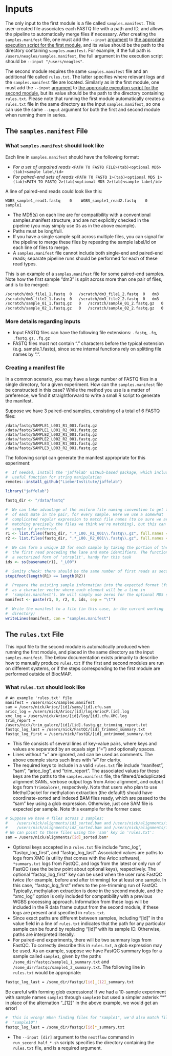 # Inputs {#inputs}

The only input to the first module is a file called `samples.manifest`. This user-created file associates each FASTQ file with a path and ID, and allows the pipeline to automatically merge files if necessary. After creating the `samples.manifest` file, one must add the `--input` [argument](#command-opts) to [the approriate execution script for the first module](#quick-config), and its value should be the path to the directory containing `samples.manifest`. For example, if the full path is `/users/neagles/samples.manifest`, the full argument in the execution script should be `--input "/users/neagles"`.

The second module requires the same `samples.manifest` file and an additional file called `rules.txt`. The latter specifies where relevant logs and the `samples.manifest` file are located. Similarly as in the first module, one must add the `--input` [argument](#command-opts) to [the approriate execution script for the second module](#quick-config), but its value should be the path to the directory containing `rules.txt`. Please note that running the first module automatically creates a `rules.txt` file in the same directory as the input `samples.manifest`, so one can use the same `--input` argument for both the first and second module when running them in series.

## The `samples.manifest` File

### What `samples.manifest` should look like

Each line in `samples.manifest` should have the following format:

* *For a set of unpaired reads* `<PATH TO FASTQ FILE>(tab)<optional MD5>(tab)<sample label/id>`
* *For paired-end sets of reads* `<PATH TO FASTQ 1>(tab)<optional MD5 1>(tab)<PATH TO FASTQ 2>(tab)<optional MD5 2>(tab)<sample label/id>`

A line of paired-end reads could look like this:

`WGBS_sample1_read1.fastq    0    WGBS_sample1_read2.fastq    0    sample1`

* The MD5(s) on each line are for compatibility with a conventional samples.manifest structure, and are not explicitly checked in the pipeline (you may simply use 0s as in the above example).
* Paths must be long/full.
* If you have a single sample split across multiple files, you can signal for the pipeline to merge these files by repeating the sample label/id on each line of files to merge.
* A `samples.manifest` file cannot include both single-end and paired-end reads; separate pipeline runs should be performed for each of these read types.

This is an example of a `samples.manifest` file for some paired-end samples. Note how the first sample "dm3" is split across more than one pair of files, and is to be merged:

```bash
/scratch/dm3_file1_1.fastq	0	/scratch/dm3_file1_2.fastq	0	dm3
/scratch/dm3_file2_1.fastq	0	/scratch/dm3_file2_2.fastq	0	dm3
/scratch/sample_01_1.fastq.gz	0	/scratch/sample_01_2.fastq.gz	0	sample_01
/scratch/sample_02_1.fastq.gz	0	/scratch/sample_02_2.fastq.gz	0	sample_02
```

### More details regarding inputs ###

+ Input FASTQ files can have the following file extensions: `.fastq`, `.fq`, `.fastq.gz`, `.fq.gz`
+ FASTQ files must not contain "." characters before the typical extension (e.g. sample.1.fastq), since some internal functions rely on splitting file names by ".".

### Creating a manifest file

In a common scenario, you may have a large number of FASTQ files in a single directory, for a given experiment. How can the `samples.manifest` file be constructed in this case? While the method you use is a matter of preference, we find it straightforward to write a small R script to generate the manifest.

Suppose we have 3 paired-end samples, consisting of a total of 6 FASTQ files:

```
/data/fastq/SAMPLE1_L001_R1_001.fastq.gz
/data/fastq/SAMPLE1_L001_R2_001.fastq.gz
/data/fastq/SAMPLE2_L002_R1_001.fastq.gz
/data/fastq/SAMPLE2_L002_R2_001.fastq.gz
/data/fastq/SAMPLE3_L003_R1_001.fastq.gz
/data/fastq/SAMPLE3_L003_R2_001.fastq.gz
```

The following script can generate the manifest appropriate for this experiment:

```R
#  If needed, install the 'jaffelab' GitHub-based package, which includes a
#  useful function for string manipulation
remotes::install_github("LieberInstitute/jaffelab")

library("jaffelab")

fastq_dir <- "/data/fastq"

#  We can take advantage of the uniform file naming convention to get the paths
#  of each mate in the pair, for every sample. Here we use a somewhat
#  complicated regular expression to match file names (to be sure we are
#  matching precisely the files we think we're matching), but this can be kept
#  simple if preferred.
r1 <- list.files(fastq_dir, ".*_L00._R1_001\\.fastq\\.gz", full.names = TRUE)
r2 <- list.files(fastq_dir, ".*_L00._R2_001\\.fastq\\.gz", full.names = TRUE)

#  We can form a unique ID for each sample by taking the portion of the path to
#  the first read preceding the lane and mate identifiers. The function 'ss' is
#  a vectorized form of 'strsplit', handy for this task
ids <- ss(basename(r1), "_L00")

#  Sanity check: there should be the same number of first reads as second reads
stopifnot(length(R1) == length(R2))

#  Prepare the existing sample information into the expected format (for now,
#  as a character vector where each element will be a line in
#  'samples.manifest'). We will simply use zeros for the optional MD5 sums.
manifest <- paste(r1, 0, r2, 0, ids, sep = "\t")

#  Write the manifest to a file (in this case, in the current working
#  directory)
writeLines(manifest, con = "samples.manifest")
```

## The `rules.txt` File

This input file to the second module is automatically produced when running the first module, and placed in the same directory as the input `samples.manifest`. The below documentation exists primarily to describe how to manually produce `rules.txt` if the first and second modules are run on different systems, or if the steps corresponding to the first module are performed outside of BiocMAP.

### What `rules.txt` should look like

```
# An example 'rules.txt' file
manifest = /users/nick/samples.manifest
sam = /users/nick/Arioc/[id]/sams/[id].cfu.sam
arioc_log = /users/nick/Arioc/[id]/log/AriocP.[id].log
xmc_log = /users/nick/Arioc/[id]/log/[id].cfu.XMC.log
trim_report = /users/nick/trim_galore/[id]/[id].fastq.gz_trimming_report.txt
fastqc_log_last = /users/nick/FastQC/[id]_trimmed_summary.txt
fastqc_log_first = /users/nick/FastQC/[id]_untrimmed_summary.txt
```

- This file consists of several lines of key-value pairs, where keys and values are separated by an equals sign ("=") and optionally spaces.
- Lines without "=" are ignored, and can be used as comments. The above example starts such lines with "#" for clarity.
- The required keys to include in a valid `rules.txt` file include "manifest", "sam", "arioc_log", and "trim_report". The associated values for these keys are the paths to the `samples.manifest` file, the filtered/deduplicated alignment SAMs, verbose output logs from Arioc alignment, and output logs from `TrimGalore!`, respectively. Note that users who plan to use MethylDackel for methylation extraction (the default!) should have coordinate-sorted and indexed BAM files ready, which are passed to the "sam" key using a glob expression. Otherwise, just one SAM file is expected per sample. Note this example for the former case:

```bash
# Suppose we have 4 files across 2 samples:
#    /users/nick/alignments/id1_sorted.bam and /users/nick/alignments/id1_sorted.bam.bai
#    /users/nick/alignments/id2_sorted.bam and /users/nick/alignments/id2_sorted.bam.bai
# We can point to these files using the 'sam' key in 'rules.txt':
sam = /users/nick/alignments/[id]_sorted.bam*
```

- Optional keys accepted in a `rules.txt` file include "xmc_log", "fastqc_log_first", and "fastqc_log_last". Associated values are paths to logs from XMC (a utility that comes with the Arioc software), `*summary.txt` logs from FastQC, and logs from the latest or only run of FastQC (see the below point about optional keys), respectively. The optional "fastqc_log_first" key can be used when the user runs FastQC twice (for example, before and after trimming) for at least one sample. In this case, "fastqc_log_first" refers to the pre-trimming run of FastQC. Typically, methylation extraction is done in the second module, and the "xmc_log" option is only included for compatibility with a previous WGBS processing approach. Information from these logs will be included in the R data frame output from the second module, if these logs are present and specified in `rules.txt`.
- Since exact paths are different between samples, including "[id]" in the value field in a line of `rules.txt` indicates that the path for any particular sample can be found by replacing "[id]" with its sample ID. Otherwise, paths are interpreted literally.
- For paired-end experiments, there will be two summary logs from FastQC. To correctly describe this in `rules.txt`, a glob expression may be used. As an example, suppose we have FastQC summary logs for a sample called `sample1`, given by the paths `/some_dir/fastqc/sample1_1_summary.txt` and `/some_dir/fastqc/sample1_2_summary.txt`. The following line in `rules.txt` would be appropriate:

```bash
fastqc_log_last = /some_dir/fastqc/[id]_[12]_summary.txt
```

Be careful with forming glob expressions! If we had a 10-sample experiment with sample names `sample1` through `sample10` but used a simpler asterisk "*" in place of the alternation "_[12]" in the above example, we would get an error!

```bash
#  This is wrong! When finding files for "sample1", we'd also match files for
#  "sample10"!
fastqc_log_last = /some_dir/fastqc/[id]*_summary.txt
```

- The `--input [dir]` argument to the `nextflow` command in `run_second_half_*.sh` scripts specifies the directory containing the `rules.txt` file, and is a required argument.
